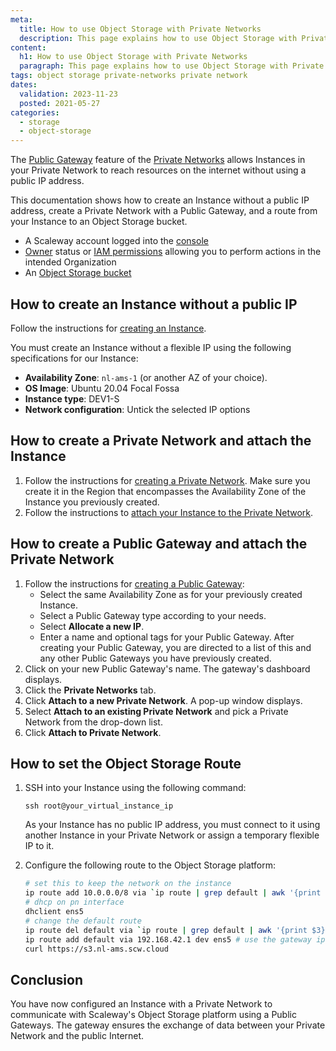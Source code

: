 ```yaml
---
meta:
  title: How to use Object Storage with Private Networks
  description: This page explains how to use Object Storage with Private Networks.
content:
  h1: How to use Object Storage with Private Networks
  paragraph: This page explains how to use Object Storage with Private Networks.
tags: object storage private-networks private network
dates:
  validation: 2023-11-23
  posted: 2021-05-27
categories:
  - storage
  - object-storage
---
```


The [Public Gateway](/network/public-gateways/concepts/#public-gateway) feature of the [Private Networks](/network/vpc/concepts/#private-networks) allows Instances in your Private Network to reach resources on the internet without using a public IP address.

This documentation shows how to create an Instance without a public IP address, create a Private Network with a Public Gateway, and a route from your Instance to an Object Storage bucket.

<Macro id="requirements" />

- A Scaleway account logged into the [console](https://console.scaleway.com)
- [Owner](/identity-and-access-management/iam/concepts/#owner) status or [IAM permissions](/identity-and-access-management/iam/concepts/#permission) allowing you to perform actions in the intended Organization
- An [Object Storage bucket](/storage/object/how-to/create-a-bucket/)

## How to create an Instance without a public IP

Follow the instructions for [creating an Instance](/compute/instances/how-to/create-an-instance). 

You must create an Instance without a flexible IP using the following specifications for our Instance:
  - **Availability Zone**: `nl-ams-1` (or another AZ of your choice).
  - **OS Image**: Ubuntu 20.04 Focal Fossa
  - **Instance type**: DEV1-S
  - **Network configuration**: Untick the selected IP options

## How to create a Private Network and attach the Instance

1. Follow the instructions for [creating a Private Network](/network/vpc/how-to/create-private-network/). Make sure you create it in the Region that encompasses the Availability Zone of the Instance you previously created.
2. Follow the instructions to [attach your Instance to the Private Network](/network/vpc/how-to/attach-resources-to-pn/).

## How to create a Public Gateway and attach the Private Network

1. Follow the instructions for [creating a Public Gateway](/network/public-gateways/how-to/create-a-public-gateway/):
    - Select the same Availability Zone as for your previously created Instance.
    - Select a Public Gateway type according to your needs.
    - Select **Allocate a new IP**.
    - Enter a name and optional tags for your Public Gateway.
    After creating your Public Gateway, you are directed to a list of this and any other Public Gateways you have previously created.
2. Click on your new Public Gateway's name. The gateway's dashboard displays.
3. Click the **Private Networks** tab.
4. Click **Attach to a new Private Network**. A pop-up window displays.
5. Select **Attach to an existing Private Network** and pick a Private Network from the drop-down list.
6. Click **Attach to Private Network**.

## How to set the Object Storage Route

1. SSH into your Instance using the following command:
    ```
    ssh root@your_virtual_instance_ip
    ```

    <Message type="note">
    As your Instance has no public IP address, you must connect to it using another Instance in your Private Network or assign a temporary flexible IP to it.

    </Message>
2. Configure the following route to the Object Storage platform:
    ```sh
    # set this to keep the network on the instance
    ip route add 10.0.0.0/8 via `ip route | grep default | awk '{print $3} '` dev ens2
    # dhcp on pn interface
    dhclient ens5
    # change the default route
    ip route del default via `ip route | grep default | awk '{print $3} '` dev ens2
    ip route add default via 192.168.42.1 dev ens5 # use the gateway ip in the gateway's description
    curl https://s3.nl-ams.scw.cloud
    ```

## Conclusion

You have now configured an Instance with a Private Network to communicate with Scaleway's Object Storage platform using a Public Gateways. The gateway ensures the exchange of data between your Private Network and the public Internet.


